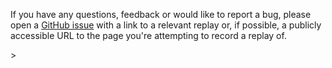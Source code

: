 <Alert>

If you have any questions, feedback or would like to report a bug, please open a [GitHub issue](https://github.com/getsentry/sentry/issues/new?assignees=&labels=&template=bug.yml) with a link to a relevant replay or, if possible, a publicly accessible URL to the page you're attempting to record a replay of.

</Alert>>
